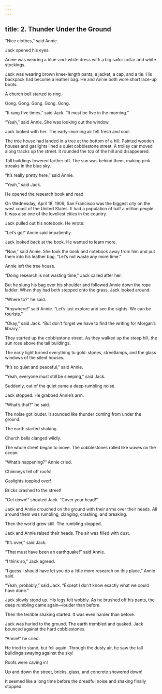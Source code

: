 ```yaml
---
---
---
```

title: 2. Thunder Under the Ground
---



“Nice clothes,” said Annie.

Jack opened his eyes.

Annie was wearing a blue-and-white dress with a big sailor collar and white stockings.

Jack was wearing brown knee-length pants, a jacket, a cap, and a tie. His backpack had become a leather bag. He and Annie both wore short lace-up boots.

A church bell started to ring.

Gong. Gong. Gong. Gong. Gong.

“It rang five times,” said Jack. “It must be five in the morning.”

“Yeah,” said Annie. She was looking out the window.

Jack looked with her. The early-morning air felt fresh and cool.

The tree house had landed in a tree at the bottom of a hill. Painted wooden houses and gaslights lined a quiet cobblestone street. A trolley car moved along tracks up the street. It rounded the top of the hill and disappeared.

Tall buildings towered farther off. The sun was behind them, making pink streaks in the blue sky.



“It’s really pretty here,” said Annie.

“Yeah,” said Jack.

He opened the research book and read:

On Wednesday, April 18, 1906, San Francisco was the biggest city on the west coast of the United States. It had a population of half a million people. It was also one of the loveliest cities in the country.



Jack pulled out his notebook. He wrote:





“Let’s go!” Annie said impatiently.

Jack looked back at the book. He wanted to learn more.

“Now,” said Annie. She took the book and notebook away from him and put them into his leather bag. “Let’s not waste any more time.”

Annie left the tree house.

“Doing research is not wasting time,” Jack called after her.

But he slung his bag over his shoulder and followed Annie down the rope ladder. When they had both stepped onto the grass, Jack looked around.

“Where to?” he said.

“Anywhere!” said Annie. “Let’s just explore and see the sights. We can be tourists.”

“Okay,” said Jack. “But don’t forget we have to find the writing for Morgan’s library.”

They started up the cobblestone street. As they walked up the steep hill, the sun rose above the tall buildings.

The early light turned everything to gold: stones, streetlamps, and the glass windows of the silent houses.

“It’s so quiet and peaceful,” said Annie.

“Yeah, everyone must still be sleeping,” said Jack.

Suddenly, out of the quiet came a deep rumbling noise.

Jack stopped. He grabbed Annie’s arm.

“What’s that?” he said.

The noise got louder. It sounded like thunder coming from under the ground.

The earth started shaking.



Church bells clanged wildly.

The whole street began to move. The cobblestones rolled like waves on the ocean.

“What’s happening?” Annie cried.

Chimneys fell off roofs!

Gaslights toppled over!

Bricks crashed to the street!

“Get down!” shouted Jack. “Cover your head!”

Jack and Annie crouched on the ground with their arms over their heads. All around them was rumbling, clanging, crashing, and breaking.

Then the world grew still. The rumbling stopped.

Jack and Annie raised their heads. The air was filled with dust.

“It’s over,” said Jack.

“That must have been an earthquake!” said Annie.

“I think so,” Jack agreed.

“I guess I should have let you do a little more research on this place,” Annie said.

“Yeah, probably,” said Jack. “Except I don’t know exactly what we could have done.”

Jack slowly stood up. His legs felt wobbly. As he brushed off his pants, the deep rumbling came again—louder than before.

Then the terrible shaking started. It was even harder than before.

Jack was hurled to the ground. The earth trembled and quaked. Jack bounced against the hard cobblestones.

“Annie!” he cried.

He tried to stand, but fell again. Through the dusty air, he saw the tall buildings swaying against the sky!

Roofs were caving in!

Up and down the street, bricks, glass, and concrete showered down!

It seemed like a long time before the dreadful noise and shaking finally stopped.